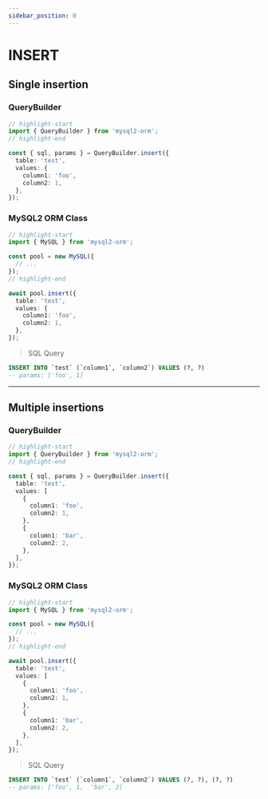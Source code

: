```yaml
---
sidebar_position: 0
---
```


# INSERT

## Single insertion

### QueryBuilder

```ts
// highlight-start
import { QueryBuilder } from 'mysql2-orm';
// highlight-end

const { sql, params } = QueryBuilder.insert({
  table: 'test',
  values: {
    column1: 'foo',
    column2: 1,
  },
});
```

### MySQL2 ORM Class

```ts
// highlight-start
import { MySQL } from 'mysql2-orm';

const pool = new MySQL({
  // ...
});
// highlight-end

await pool.insert({
  table: 'test',
  values: {
    column1: 'foo',
    column2: 1,
  },
});
```

> SQL Query

```sql
INSERT INTO `test` (`column1`, `column2`) VALUES (?, ?)
-- params: ['foo', 1]
```

<hr />

## Multiple insertions

### QueryBuilder

```ts
// highlight-start
import { QueryBuilder } from 'mysql2-orm';
// highlight-end

const { sql, params } = QueryBuilder.insert({
  table: 'test',
  values: [
    {
      column1: 'foo',
      column2: 1,
    },
    {
      column1: 'bar',
      column2: 2,
    },
  ],
});
```

### MySQL2 ORM Class

```ts
// highlight-start
import { MySQL } from 'mysql2-orm';

const pool = new MySQL({
  // ...
});
// highlight-end

await pool.insert({
  table: 'test',
  values: [
    {
      column1: 'foo',
      column2: 1,
    },
    {
      column1: 'bar',
      column2: 2,
    },
  ],
});
```

> SQL Query

```sql
INSERT INTO `test` (`column1`, `column2`) VALUES (?, ?), (?, ?)
-- params: ['foo', 1,  'bar', 2]
```
